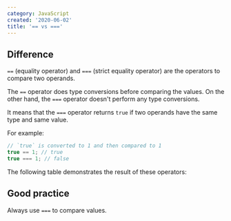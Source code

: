 ```yaml
---
category: JavaScript
created: '2020-06-02'
title: '== vs ==='
---
```


## Difference

`==` (equality operator) and `===` (strict equality operator) are the operators to compare two operands.

The `==` operator does type conversions before comparing the values. On the other hand, the `===` operator doesn't perform any type conversions.

It means that the `===` operator returns `true` if two operands have the same type and same value.

For example:

```js
// `true` is converted to 1 and then compared to 1
true == 1; // true
true === 1; // false
```

The following table demonstrates the result of these operators:

## Good practice

Always use `===` to compare values.

